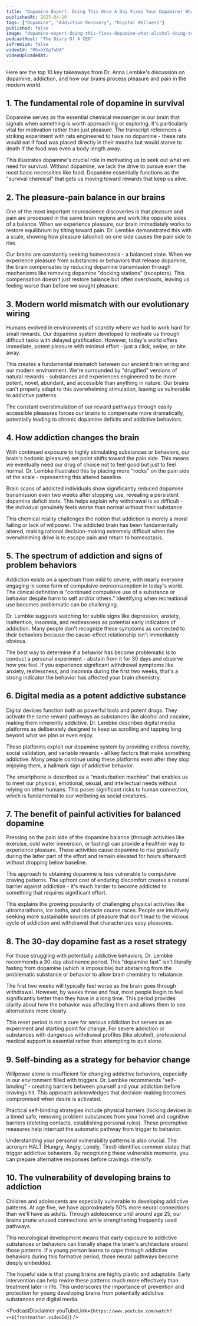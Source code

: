 ```yaml
---
title: "Dopamine Expert: Doing This Once A Day Fixes Your Dopamine! What Alcohol Is Doing To Your Brain!!"
publishedAt: 2025-04-10
tags: ["Dopamine", "Addiction Recovery", "Digital Wellness"]
published: false
image: "dopamine-expert-doing-this-fixes-dopamine-what-alcohol-doing-to-brain.jpg"
podcastHost: "The Diary Of A CEO"
isPremium: false
videoId: "R6xbXOp7wDA"
videoUploadedAt:
---
```



<PodcastSummaryPageLayout frontmatter={frontmatter}>

Here are the top 10 key takeaways from Dr. Anna Lembke's discussion on dopamine, addiction, and how our brains process pleasure and pain in the modern world.

## 1. The fundamental role of dopamine in survival

Dopamine serves as the essential chemical messenger in our brain that signals when something is worth approaching or exploring. It's particularly vital for motivation rather than just pleasure. The transcript references a striking experiment with rats engineered to have no dopamine - these rats would eat if food was placed directly in their mouths but would starve to death if the food was even a body length away.

This illustrates dopamine's crucial role in motivating us to seek out what we need for survival. Without dopamine, we lack the drive to pursue even the most basic necessities like food. Dopamine essentially functions as the "survival chemical" that gets us moving toward rewards that keep us alive.

## 2. The pleasure-pain balance in our brains

One of the most important neuroscience discoveries is that pleasure and pain are processed in the same brain regions and work like opposite sides of a balance. When we experience pleasure, our brain immediately works to restore equilibrium by tilting toward pain. Dr. Lembke demonstrated this with a scale, showing how pleasure (alcohol) on one side causes the pain side to rise.

Our brains are constantly seeking homeostasis - a balanced state. When we experience pleasure from substances or behaviors that release dopamine, the brain compensates by reducing dopamine transmission through mechanisms like removing dopamine "docking stations" (receptors). This compensation doesn't just restore balance but often overshoots, leaving us feeling worse than before we sought pleasure.

## 3. Modern world mismatch with our evolutionary wiring

Humans evolved in environments of scarcity where we had to work hard for small rewards. Our dopamine system developed to motivate us through difficult tasks with delayed gratification. However, today's world offers immediate, potent pleasure with minimal effort - just a click, swipe, or bite away.

This creates a fundamental mismatch between our ancient brain wiring and our modern environment. We're surrounded by "drugified" versions of natural rewards - substances and experiences engineered to be more potent, novel, abundant, and accessible than anything in nature. Our brains can't properly adapt to this overwhelming stimulation, leaving us vulnerable to addictive patterns.

The constant overstimulation of our reward pathways through easily accessible pleasures forces our brains to compensate more dramatically, potentially leading to chronic dopamine deficits and addictive behaviors.

## 4. How addiction changes the brain

With continued exposure to highly stimulating substances or behaviors, our brain's hedonic (pleasure) set point shifts toward the pain side. This means we eventually need our drug of choice not to feel good but just to feel normal. Dr. Lembke illustrated this by placing more "rocks" on the pain side of the scale - representing this altered baseline.

Brain scans of addicted individuals show significantly reduced dopamine transmission even two weeks after stopping use, revealing a persistent dopamine deficit state. This helps explain why withdrawal is so difficult - the individual genuinely feels worse than normal without their substance.

This chemical reality challenges the notion that addiction is merely a moral failing or lack of willpower. The addicted brain has been fundamentally altered, making rational decision-making extremely difficult when the overwhelming drive is to escape pain and return to homeostasis.

## 5. The spectrum of addiction and signs of problem behaviors

Addiction exists on a spectrum from mild to severe, with nearly everyone engaging in some form of compulsive overconsumption in today's world. The clinical definition is "continued compulsive use of a substance or behavior despite harm to self and/or others." Identifying when recreational use becomes problematic can be challenging.

Dr. Lembke suggests watching for subtle signs like depression, anxiety, inattention, insomnia, and restlessness as potential early indicators of addiction. Many people don't recognize these symptoms as connected to their behaviors because the cause-effect relationship isn't immediately obvious.

The best way to determine if a behavior has become problematic is to conduct a personal experiment - abstain from it for 30 days and observe how you feel. If you experience significant withdrawal symptoms like anxiety, restlessness, and insomnia during the first two weeks, that's a strong indicator the behavior has affected your brain chemistry.

## 6. Digital media as a potent addictive substance

Digital devices function both as powerful tools and potent drugs. They activate the same reward pathways as substances like alcohol and cocaine, making them inherently addictive. Dr. Lembke describes digital media platforms as deliberately designed to keep us scrolling and tapping long beyond what we plan or even enjoy.

These platforms exploit our dopamine system by providing endless novelty, social validation, and variable rewards - all key factors that make something addictive. Many people continue using these platforms even after they stop enjoying them, a hallmark sign of addictive behavior.

The smartphone is described as a "masturbation machine" that enables us to meet our physical, emotional, sexual, and intellectual needs without relying on other humans. This poses significant risks to human connection, which is fundamental to our wellbeing as social creatures.

## 7. The benefit of painful activities for balanced dopamine

Pressing on the pain side of the dopamine balance (through activities like exercise, cold water immersion, or fasting) can provide a healthier way to experience pleasure. These activities cause dopamine to rise gradually during the latter part of the effort and remain elevated for hours afterward without dropping below baseline.

This approach to obtaining dopamine is less vulnerable to compulsive craving patterns. The upfront cost of enduring discomfort creates a natural barrier against addiction - it's much harder to become addicted to something that requires significant effort.

This explains the growing popularity of challenging physical activities like ultramarathons, ice baths, and obstacle course races. People are intuitively seeking more sustainable sources of pleasure that don't lead to the vicious cycle of addiction and withdrawal that characterizes easy pleasures.

## 8. The 30-day dopamine fast as a reset strategy

For those struggling with potentially addictive behaviors, Dr. Lembke recommends a 30-day abstinence period. This "dopamine fast" isn't literally fasting from dopamine (which is impossible) but abstaining from the problematic substance or behavior to allow brain chemistry to rebalance.

The first two weeks will typically feel worse as the brain goes through withdrawal. However, by weeks three and four, most people begin to feel significantly better than they have in a long time. This period provides clarity about how the behavior was affecting them and allows them to see alternatives more clearly.

This reset period is not a cure for serious addiction but serves as an experiment and starting point for change. For severe addiction or substances with dangerous withdrawal profiles (like alcohol), professional medical support is essential rather than attempting to quit alone.

## 9. Self-binding as a strategy for behavior change

Willpower alone is insufficient for changing addictive behaviors, especially in our environment filled with triggers. Dr. Lembke recommends "self-binding" - creating barriers between yourself and your addiction before cravings hit. This approach acknowledges that decision-making becomes compromised when desire is activated.

Practical self-binding strategies include physical barriers (locking devices in a timed safe, removing problem substances from your home) and cognitive barriers (deleting contacts, establishing personal rules). These preemptive measures help interrupt the automatic pathway from trigger to behavior.

Understanding your personal vulnerability patterns is also crucial. The acronym HALT (Hungry, Angry, Lonely, Tired) identifies common states that trigger addictive behaviors. By recognizing these vulnerable moments, you can prepare alternative responses before cravings intensify.

## 10. The vulnerability of developing brains to addiction

Children and adolescents are especially vulnerable to developing addictive patterns. At age five, we have approximately 50% more neural connections than we'll have as adults. Through adolescence until around age 25, our brains prune unused connections while strengthening frequently used pathways.

This neurological development means that early exposure to addictive substances or behaviors can literally shape the brain's architecture around those patterns. If a young person learns to cope through addictive behaviors during this formative period, those neural pathways become deeply embedded.

The hopeful side is that young brains are highly plastic and adaptable. Early intervention can help rewire these patterns much more effectively than treatment later in life. This underscores the importance of prevention and protection for young developing brains from potentially addictive substances and digital media.

<PodcastDisclaimer
  youTubeLink={`https://www.youtube.com/watch?v=${frontmatter.videoId}`}
/>

</PodcastSummaryPageLayout>
